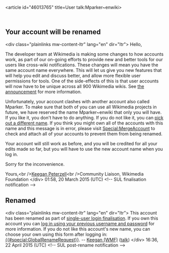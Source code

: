 <article id="46013765" title=User talk:Mparker~enwiki>
	<talkpage id="46013765" title="User talk:Mparker~enwiki">
== Your account will be renamed ==

&lt;div class=&quot;plainlinks mw-content-ltr&quot; lang=&quot;en&quot; dir=&quot;ltr&quot;&gt;
Hello,

The developer team at Wikimedia is making some changes to how accounts work, as part of our on-going efforts to provide new and better tools for our users like cross-wiki notifications. These changes will mean you have the same account name everywhere. This will let us give you new features that will help you edit and discuss better, and allow more flexible user permissions for tools. One of the side-effects of this is that user accounts will now have to be unique across all 900 Wikimedia wikis. See [[m:Special:MyLanguage/Single User Login finalisation announcement|the announcement]] for more information.

Unfortunately, your account clashes with another account also called Mparker. To make sure that both of you can use all Wikimedia projects in future, we have reserved the name Mparker~enwiki that only you will have. If you like it, you don't have to do anything. If you do not like it, you can [[Special:GlobalRenameRequest|pick out a different name]]. If you think you might own all of the accounts with this name and this message is in error, please visit [[Special:MergeAccount]] to check and attach all of your accounts to prevent them from being renamed.

Your account will still work as before, and you will be credited for all your edits made so far, but you will have to use the new account name when you log in.

Sorry for the inconvenience.

Yours,&lt;br /&gt;[[m:User:Keegan (WMF)|Keegan Peterzell]]&lt;br /&gt;Community Liaison, Wikimedia Foundation
&lt;/div&gt; 01:58, 20 March 2015 (UTC)
&lt;!-- SUL finalisation notification --&gt;

== Renamed ==

&lt;div class=&quot;plainlinks mw-content-ltr&quot; lang=&quot;en&quot; dir=&quot;ltr”&gt;
This account has been renamed as part of [[m:Special:MyLanguage/Single User Login finalisation announcement|single-user login finalisation]]. If you own this account you can [[{{#special:userlogin}}|log in using your previous username and password]] for more information. If you do not like this account's new name, you can choose your own using this form after logging in: [[{{#special:GlobalRenameRequest}}]]. -- [[m:User:Keegan (WMF)|Keegan (WMF)]] ([[m:User talk:Keegan (WMF)|talk]])
&lt;/div&gt; 16:36, 22 April 2015 (UTC)
&lt;!-- SUL post-rename notification --&gt;
	</talkpage>
</article>
